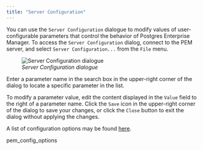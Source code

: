 ```yaml
---
title: "Server Configuration"
---
```


<div id="pem_server_config" class="registered_link"></div>

You can use the `Server Configuration` dialogue to modify values of user-configurable parameters that control the behavior of Postgres Enterprise Manager. To access the `Server Configuration` dialog, connect to the PEM server, and select `Server Configuration...` from the `File` menu.

<figure><img src="../../images/pem_server_config.png" class="align-center" alt="Server Configuration dialogue" /><figcaption aria-hidden="true"><em>Server Configuration dialogue</em></figcaption></figure>

Enter a parameter name in the search box in the upper-right corner of the dialog to locate a specific parameter in the list.

To modify a parameter value, edit the content displayed in the `Value` field to the right of a parameter name. Click the `Save` icon in the upper-right corner of the dialog to save your changes, or click the `Close` button to exit the dialog without applying the changes.

A list of configuration options may be found [here](01_pem_config_options/#pem_config_options).

<div class="toctree" maxdepth="2">

pem_config_options

</div>
